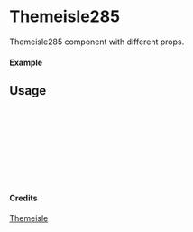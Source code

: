 
<Meta of={Themeisle285} title="Themeisle/Themeisle285" />

# Themeisle285

Themeisle285 component with different props.

#### Example

<Canvas of={Themeisle285.Primary} />

## Usage

```ts
import { Themeisle285 } from "yadl-ui";

const Example = () => {
  return (
      <Themeisle285 />
  );
};

export default Example;
```

#### Credits
[Themeisle](https://themeisle.com/illustrations/)
